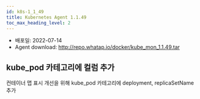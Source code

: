 ```yaml
---
id: k8s-1_1_49
title: Kubernetes Agent 1.1.49
toc_max_heading_level: 2
---
```



* 배포일: 2022-07-14
* Agent download: http://repo.whatap.io/docker/kube_mon_1.1.49.tar

## kube_pod 카테고리에 컬럼 추가

컨테이너 맵 표시 개선을 위해 kube_pod 카테고리에 deployment, replicaSetName 추가